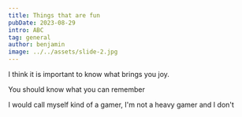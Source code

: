 ```yaml
---
title: Things that are fun
pubDate: 2023-08-29
intro: ABC
tag: general
author: benjamin
image: ../../assets/slide-2.jpg
---
```


I think it is important to know what brings you joy.

You should know what you can remember 

I would call myself kind of a gamer, I'm not a heavy gamer and I don't 